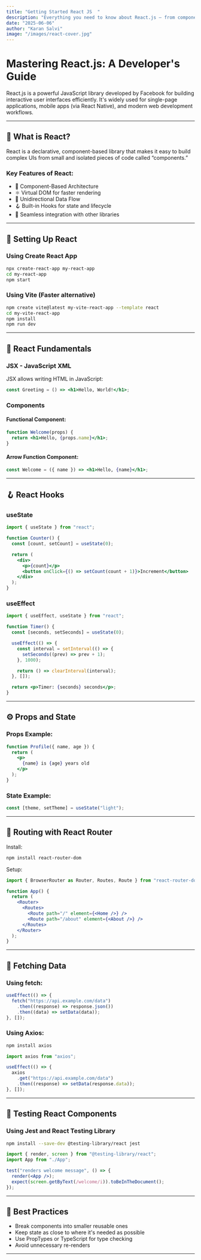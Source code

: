 ```yaml
---
title: "Getting Started React JS  "
description: "Everything you need to know about React.js — from components and hooks to best practices and integration."
date: "2025-06-06"
author: "Karan Salvi"
image: "/images/react-cover.jpg"
---
```


# Mastering React.js: A Developer's Guide

React.js is a powerful JavaScript library developed by Facebook for building interactive user interfaces efficiently. It's widely used for single-page applications, mobile apps (via React Native), and modern web development workflows.

---

## 🚀 What is React?

React is a declarative, component-based library that makes it easy to build complex UIs from small and isolated pieces of code called “components.”

### Key Features of React:

- 🧩 Component-Based Architecture
- ⚛️ Virtual DOM for faster rendering
- 🔁 Unidirectional Data Flow
- 🪝 Built-in Hooks for state and lifecycle
- 🔧 Seamless integration with other libraries

---

## 🔧 Setting Up React

### Using Create React App

```bash
npx create-react-app my-react-app
cd my-react-app
npm start
```

### Using Vite (Faster alternative)

```bash
npm create vite@latest my-vite-react-app --template react
cd my-vite-react-app
npm install
npm run dev
```

---

## 🧱 React Fundamentals

### JSX - JavaScript XML

JSX allows writing HTML in JavaScript:

```jsx
const Greeting = () => <h1>Hello, World!</h1>;
```

### Components

#### Functional Component:

```jsx
function Welcome(props) {
  return <h1>Hello, {props.name}</h1>;
}
```

#### Arrow Function Component:

```jsx
const Welcome = ({ name }) => <h1>Hello, {name}</h1>;
```

---

## 🪝 React Hooks

### useState

```jsx
import { useState } from "react";

function Counter() {
  const [count, setCount] = useState(0);

  return (
    <div>
      <p>{count}</p>
      <button onClick={() => setCount(count + 1)}>Increment</button>
    </div>
  );
}
```

### useEffect

```jsx
import { useEffect, useState } from "react";

function Timer() {
  const [seconds, setSeconds] = useState(0);

  useEffect(() => {
    const interval = setInterval(() => {
      setSeconds((prev) => prev + 1);
    }, 1000);

    return () => clearInterval(interval);
  }, []);

  return <p>Timer: {seconds} seconds</p>;
}
```

---

## ⚙️ Props and State

### Props Example:

```jsx
function Profile({ name, age }) {
  return (
    <p>
      {name} is {age} years old
    </p>
  );
}
```

### State Example:

```jsx
const [theme, setTheme] = useState("light");
```

---

## 🧭 Routing with React Router

Install:

```bash
npm install react-router-dom
```

Setup:

```jsx
import { BrowserRouter as Router, Routes, Route } from "react-router-dom";

function App() {
  return (
    <Router>
      <Routes>
        <Route path="/" element={<Home />} />
        <Route path="/about" element={<About />} />
      </Routes>
    </Router>
  );
}
```

---

## 💾 Fetching Data

### Using fetch:

```jsx
useEffect(() => {
  fetch("https://api.example.com/data")
    .then((response) => response.json())
    .then((data) => setData(data));
}, []);
```

### Using Axios:

```bash
npm install axios
```

```jsx
import axios from "axios";

useEffect(() => {
  axios
    .get("https://api.example.com/data")
    .then((response) => setData(response.data));
}, []);
```

---

## 🧪 Testing React Components

### Using Jest and React Testing Library

```bash
npm install --save-dev @testing-library/react jest
```

```jsx
import { render, screen } from "@testing-library/react";
import App from "./App";

test("renders welcome message", () => {
  render(<App />);
  expect(screen.getByText(/welcome/i)).toBeInTheDocument();
});
```

---

## 🧠 Best Practices

- Break components into smaller reusable ones
- Keep state as close to where it's needed as possible
- Use PropTypes or TypeScript for type checking
- Avoid unnecessary re-renders

---


